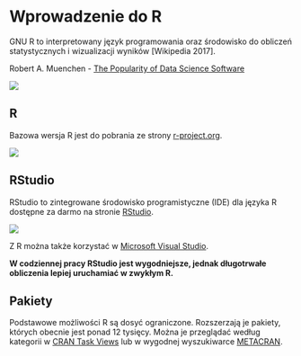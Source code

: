 # Wprowadzenie do R

GNU R to interpretowany język programowania oraz środowisko do obliczeń statystycznych i wizualizacji wyników [Wikipedia 2017].

Robert A. Muenchen - [The Popularity of Data Science Software](http://r4stats.com/articles/popularity/)

![](img/pop_r1.png)

## R

Bazowa wersja R jest do pobrania ze strony [r-project.org](https://cloud.r-project.org/). 

![](img/r.png)

## RStudio

RStudio to zintegrowane środowisko programistyczne (IDE) dla języka R dostępne za darmo na stronie [RStudio](https://www.rstudio.com/products/rstudio/download/).

![](img/rstudio.png)

Z R można także korzystać w [Microsoft Visual Studio](https://www.visualstudio.com/pl/vs/rtvs/).

**W codziennej pracy RStudio jest wygodniejsze, jednak długotrwałe obliczenia lepiej uruchamiać w zwykłym R.**

## Pakiety

Podstawowe możliwości R są dosyć ograniczone. Rozszerzają je pakiety, których obecnie jest ponad 12 tysięcy. Można je przeglądać według kategorii w [CRAN Task Views](https://cran.r-project.org/web/views/) lub w wygodnej wyszukiwarce [METACRAN](https://www.r-pkg.org/).


